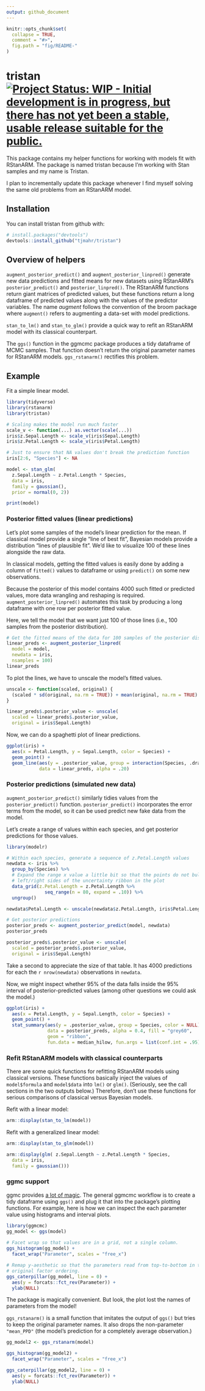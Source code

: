 ```yaml
---
output: github_document
---
```


<!-- README.md is generated from README.Rmd. Please edit that file -->

```r
knitr::opts_chunk$set(
  collapse = TRUE,
  comment = "#>",
  fig.path = "fig/README-"
)
```

# tristan [![Project Status: WIP - Initial development is in progress, but there has not yet been a stable, usable release suitable for the public.](http://www.repostatus.org/badges/latest/wip.svg)](http://www.repostatus.org/#wip)

This package contains my helper functions for working with models fit with 
RStanARM. The package is named tristan because I'm working with Stan samples and
my name is Tristan.

I plan to incrementally update this package whenever I find myself solving the
same old problems from an RStanARM model.

## Installation

You can install tristan from github with:

```r
# install.packages("devtools")
devtools::install_github("tjmahr/tristan")
```

## Overview of helpers

`augment_posterior_predict()` and `augment_posterior_linpred()` generate new 
data predictions and fitted means for new datasets using RStanARM's 
`posterior_predict()` and `posterior_linpred()`. The RStanARM functions return 
giant matrices of predicted values, but these functions return a long dataframe
of predicted values along with the values of the predictor variables. The name
_augment_ follows the convention of the broom package where `augment()` refers
to augmenting a data-set with model predictions.

`stan_to_lm()` and `stan_to_glm()` provide a quick way to refit an RStanARM 
model with its classical counterpart.

The `ggs()` function in the ggmcmc package produces a tidy dataframe of MCMC
samples. That function doesn't return the original parameter names for RStanARM
models. `ggs_rstanarm()` rectifies this problem.


## Example

Fit a simple linear model.

```r
library(tidyverse)
library(rstanarm)
library(tristan)

# Scaling makes the model run much faster
scale_v <- function(...) as.vector(scale(...))
iris$z.Sepal.Length <- scale_v(iris$Sepal.Length)
iris$z.Petal.Length <- scale_v(iris$Petal.Length)

# Just to ensure that NA values don't break the prediction function
iris[2:6, "Species"] <- NA

model <- stan_glm(
  z.Sepal.Length ~ z.Petal.Length * Species,
  data = iris,
  family = gaussian(),
  prior = normal(0, 2))
```

```r
print(model)
```


### Posterior fitted values (linear predictions)

Let's plot some samples of the model's linear prediction for the mean. If
classical model provide a single "line of best fit", Bayesian models provide a
distribution "lines of plausible fit". We'd like to visualize 100 of these lines
alongside the raw data.

In classical models, getting the fitted values is easily done by adding a column
of `fitted()` values to dataframe or using `predict()` on some new observations.

Because the posterior of this model contains 4000 such fitted or predicted 
values, more data wrangling and reshaping is required. 
`augment_posterior_linpred()` automates this task by producing a long dataframe
with one row per posterior fitted value.

Here, we tell the model that we want just 100 of those lines (i.e., 100 samples
from the posterior distribution).

```r
# Get the fitted means of the data for 100 samples of the posterior distribution
linear_preds <- augment_posterior_linpred(
  model = model, 
  newdata = iris, 
  nsamples = 100)
linear_preds
```

To plot the lines, we have to unscale the model's fitted values.

```r
unscale <- function(scaled, original) {
  (scaled * sd(original, na.rm = TRUE)) + mean(original, na.rm = TRUE)
}

linear_preds$.posterior_value <- unscale(
  scaled = linear_preds$.posterior_value, 
  original = iris$Sepal.Length)
```

Now, we can do a spaghetti plot of linear predictions. 

```r
ggplot(iris) + 
  aes(x = Petal.Length, y = Sepal.Length, color = Species) + 
  geom_point() + 
  geom_line(aes(y = .posterior_value, group = interaction(Species, .draw)), 
            data = linear_preds, alpha = .20)
```

### Posterior predictions (simulated new data)

`augment_posterior_predict()` similarly tidies values from the
`posterior_predict()` function. `posterior_predict()` incorporates the error
terms from the model, so it can be used predict new fake data from the model.

Let's create a range of values within each species, and get posterior 
predictions for those values.

```r
library(modelr)

# Within each species, generate a sequence of z.Petal.Length values
newdata <- iris %>% 
  group_by(Species) %>% 
  # Expand the range x value a little bit so that the points do not bulge out
  # left/right sides of the uncertainty ribbon in the plot
  data_grid(z.Petal.Length = z.Petal.Length %>% 
              seq_range(n = 80, expand = .10)) %>% 
  ungroup()

newdata$Petal.Length <- unscale(newdata$z.Petal.Length, iris$Petal.Length)

# Get posterior predictions
posterior_preds <- augment_posterior_predict(model, newdata)
posterior_preds

posterior_preds$.posterior_value <- unscale(
  scaled = posterior_preds$.posterior_value, 
  original = iris$Sepal.Length)
```

Take a second to appreciate the size of that table. It has 4000 predictions for
each the `r nrow(newdata)` observations in `newdata`.

Now, we might inspect whether 95% of the data falls inside the 95% interval of
posterior-predicted values (among other questions we could ask the model.)

```r
ggplot(iris) + 
  aes(x = Petal.Length, y = Sepal.Length, color = Species) + 
  geom_point() + 
  stat_summary(aes(y = .posterior_value, group = Species, color = NULL), 
               data = posterior_preds, alpha = 0.4, fill = "grey60", 
               geom = "ribbon", 
               fun.data = median_hilow, fun.args = list(conf.int = .95))
```

### Refit RStanARM models with classical counterparts

There are some quick functions for refitting RStanARM models using classical 
versions. These functions basically inject the values of `model$formula` and 
`model$data` into `lm()` or `glm()`. (Seriously, see the call sections in the
two outputs below.) Therefore, don't use these functions for serious comparisons
of classical versus Bayesian models.

Refit with a linear model:

```r
arm::display(stan_to_lm(model))
```

Refit with a generalized linear model:

```r
arm::display(stan_to_glm(model))
```

```r
arm::display(glm( z.Sepal.Length ~ z.Petal.Length * Species,
  data = iris,
  family = gaussian()))
```




### ggmc support

ggmc provides [a lot of 
magic](http://xavier-fim.net/packages/ggmcmc/#importing-mcmc-samples-into-ggmcmc-using-ggs).
The general ggmcmc workflow is to create a tidy dataframe using `ggs()` and plug
it that into the package's plotting functions. For example, here is how we can
inspect the each parameter value using histograms and interval plots.

```r
library(ggmcmc)
gg_model <- ggs(model)
  
# Facet wrap so that values are in a grid, not a single column.
ggs_histogram(gg_model) + 
  facet_wrap("Parameter", scales = "free_x")

# Remap y-aesthetic so that the parameters read from top-to-bottom in their
# original factor ordering.
ggs_caterpillar(gg_model, line = 0) + 
  aes(y = forcats::fct_rev(Parameter)) + 
  ylab(NULL)
```

The package is magically convenient. But look, the plot lost the names of
parameters from the model!

`ggs_rstanarm()` is a small function that imitates the output of `ggs()` but
tries to keep the original parameter names. It also drops the non-parameter
`"mean_PPD"` (the model's prediction for a completely average observation.)

```r
gg_model2 <- ggs_rstanarm(model)

ggs_histogram(gg_model2) + 
  facet_wrap("Parameter", scales = "free_x")

ggs_caterpillar(gg_model2, line = 0) + 
  aes(y = forcats::fct_rev(Parameter)) + 
  ylab(NULL)
```
